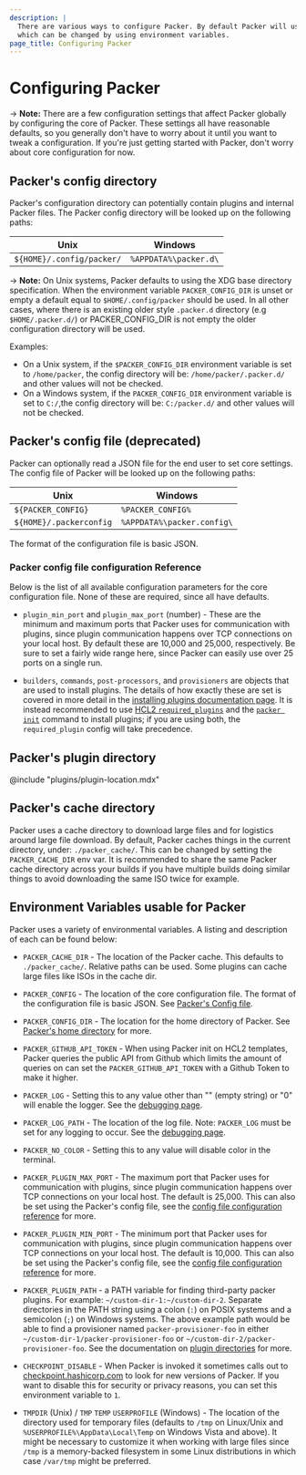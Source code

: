 ```yaml
---
description: |
  There are various ways to configure Packer. By default Packer will use known folders,
  which can be changed by using environment variables.
page_title: Configuring Packer
---
```


# Configuring Packer

-> **Note:** There are a few configuration settings that affect Packer globally
by configuring the core of Packer. These settings all have reasonable defaults,
so you generally don't have to worry about it until you want to tweak a
configuration. If you're just getting started with Packer, don't worry about
core configuration for now.

## Packer's config directory

Packer's configuration directory can potentially contain plugins and internal
Packer files. The Packer config directory will be looked up on the following paths:

| Unix                        | Windows                     |
| --------------------------- | --------------------------- |
| `${HOME}/.config/packer/`   | `%APPDATA%\packer.d\`       |

-> **Note:** On Unix systems, Packer defaults to using the XDG base directory specification. 
When the environment variable `PACKER_CONFIG_DIR` is unset or empty a default equal to `$HOME/.config/packer` should be used. 
In all other cases, where there is an existing older style `.packer.d` directory (e.g `$HOME/.packer.d/`)  or PACKER_CONFIG_DIR is not empty
the older configuration directory will be used. 

Examples:

- On a Unix system, if the `$PACKER_CONFIG_DIR` environment variable is set to
  `/home/packer`, the config directory will be: `/home/packer/.packer.d/` and
  other values will not be checked.
- On a Windows system, if the `PACKER_CONFIG_DIR` environment variable is set to `C:/`,the
  config directory will be: `C:/packer.d/` and other values will not be checked.

<a id="packer-s-config-file"></a>
## Packer's config file (deprecated)

Packer can optionally read a JSON file for the end user to set core settings.
The config file of Packer will be looked up on the following paths:

| Unix                             | Windows                           |
| -------------------------------- | --------------------------------- |
| `${PACKER_CONFIG}`               | `%PACKER_CONFIG%`                 |
| `${HOME}/.packerconfig`          | `%APPDATA%\packer.config\`        |

The format of the configuration file is basic JSON.

### Packer config file configuration Reference

Below is the list of all available configuration parameters for the core
configuration file. None of these are required, since all have defaults.

- `plugin_min_port` and `plugin_max_port` (number) - These are the minimum
  and maximum ports that Packer uses for communication with plugins, since
  plugin communication happens over TCP connections on your local host. By
  default these are 10,000 and 25,000, respectively. Be sure to set a fairly
  wide range here, since Packer can easily use over 25 ports on a single run.

- `builders`, `commands`, `post-processors`, and `provisioners` are objects
  that are used to install plugins. The details of how exactly these are set is
  covered in more detail in the [installing plugins documentation
  page](/packer/docs/plugins/install-plugins). It is instead recommended to use [HCL2
  `required_plugins`](/packer/docs/templates/hcl_templates/blocks/packer#specifying-plugin-requirements)
  and the [`packer init`](/packer/docs/commands/init) command to install plugins; if
  you are using both, the `required_plugin` config will take precedence.

## Packer's plugin directory

@include "plugins/plugin-location.mdx"

## Packer's cache directory

Packer uses a cache directory to download large files and for logistics around
large file download. By default, Packer caches things in the current directory,
under: `./packer_cache/`. This can be changed by setting the `PACKER_CACHE_DIR`
env var. It is recommended to share the same Packer cache directory across your
builds if you have multiple builds doing similar things to avoid downloading the
same ISO twice for example.

## Environment Variables usable for Packer

Packer uses a variety of environmental variables. A listing and description of
each can be found below:

- `PACKER_CACHE_DIR` - The location of the Packer cache. This defaults to
  `./packer_cache/`. Relative paths can be used. Some plugins can cache large
  files like ISOs in the cache dir.

- `PACKER_CONFIG` - The location of the core configuration file. The format
  of the configuration file is basic JSON. See [Packer's Config
  file](#packer-s-config-file).

- `PACKER_CONFIG_DIR` - The location for the home directory of Packer. See
  [Packer's home directory](#packer-s-home-directory) for more.

- `PACKER_GITHUB_API_TOKEN` - When using Packer init on HCL2 templates, Packer
  queries the public API from Github which limits the amount of queries on can
  set the `PACKER_GITHUB_API_TOKEN` with a Github Token to make it higher.

- `PACKER_LOG` - Setting this to any value other than "" (empty string) or
  "0" will enable the logger. See the [debugging
  page](/packer/docs/debugging).

- `PACKER_LOG_PATH` - The location of the log file. Note: `PACKER_LOG` must
  be set for any logging to occur. See the [debugging
  page](/packer/docs/debugging).

- `PACKER_NO_COLOR` - Setting this to any value will disable color in the
  terminal.

- `PACKER_PLUGIN_MAX_PORT` - The maximum port that Packer uses for
  communication with plugins, since plugin communication happens over TCP
  connections on your local host. The default is 25,000. This can also be set
  using the Packer's config file, see the [config file configuration
  reference](#packer-config-file-configuration-reference) for more.

- `PACKER_PLUGIN_MIN_PORT` - The minimum port that Packer uses for
  communication with plugins, since plugin communication happens over TCP
  connections on your local host. The default is 10,000. This can also be set
  using the Packer's config file, see the [config file configuration
  reference](#packer-config-file-configuration-reference) for more.

- `PACKER_PLUGIN_PATH` - a PATH variable for finding third-party packer
  plugins. For example: `~/custom-dir-1:~/custom-dir-2`. Separate directories in
  the PATH string using a colon (`:`) on POSIX systems and a semicolon (`;`) on
  Windows systems. The above example path would be able to find a provisioner
  named `packer-provisioner-foo` in either
  `~/custom-dir-1/packer-provisioner-foo` or
  `~/custom-dir-2/packer-provisioner-foo`. See the documentation on [plugin
  directories](#packer-s-plugin-directory) for more.

- `CHECKPOINT_DISABLE` - When Packer is invoked it sometimes calls out to
  [checkpoint.hashicorp.com](https://checkpoint.hashicorp.com/) to look for
  new versions of Packer. If you want to disable this for security or privacy
  reasons, you can set this environment variable to `1`.

- `TMPDIR` (Unix) / `TMP` `TEMP` `USERPROFILE` (Windows) - The
  location of the directory used for temporary files (defaults to `/tmp` on
  Linux/Unix and `%USERPROFILE%\AppData\Local\Temp` on Windows Vista and above).
  It might be necessary to customize it when working with large files since
  `/tmp` is a memory-backed filesystem in some Linux distributions in which case
  `/var/tmp` might be preferred.
